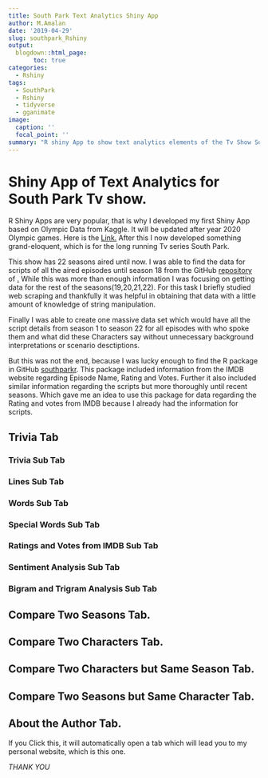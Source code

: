 ```yaml
---
title: South Park Text Analytics Shiny App
author: M.Amalan
date: '2019-04-29'
slug: southpark_Rshiny
output:
  blogdown::html_page:
       toc: true
categories:
  - Rshiny
tags:
  - SouthPark
  - Rshiny
  - tidyverse
  - gganimate
image:
  caption: ''
  focal_point: ''
summary: "R shiny App to show text analytics elements of the Tv Show South Park from Season 1 to 22."  
---
```


# Shiny App of Text Analytics for South Park Tv show.

R Shiny Apps are very popular, that is why I developed my first Shiny App based on Olympic Data
from Kaggle. It will be updated after year 2020 Olympic games. Here is the [Link.]()
After this I now developed something grand-eloquent, which is for the long running Tv series
South Park. 

This show has 22 seasons aired until now. I was able to find the data for scripts of all
the aired episodes until season 18 from the GitHub [repository]() 
of [.]() While this was more than enough information I was focusing on getting data for the 
rest of the seasons(19,20,21,22). For this task I briefly studied web scraping and thankfully
it was helpful in obtaining that data with a little amount of knowledge of string manipulation.

Finally I was able to create one massive data set which would have all the script details
from season 1 to season 22 for all episodes with who spoke them and what did these Characters
say without unnecessary background interpretations or scenario desctiptions. 

But this was not the end, because I was lucky enough to find the R package in GitHub
[southparkr](). This package included information from the IMDB website regarding 
Episode Name, Rating and Votes. Further it also included similar information 
regarding the scripts but more thoroughly until recent seasons. Which gave me an idea
to use this package for data regarding the Rating and votes from IMDB because I already
had the information for scripts. 

## Trivia Tab

### Trivia Sub Tab

### Lines Sub Tab

### Words Sub Tab

### Special Words Sub Tab

### Ratings and Votes from IMDB Sub Tab

### Sentiment Analysis Sub Tab

### Bigram and Trigram Analysis Sub Tab

## Compare Two Seasons Tab.

## Compare Two Characters Tab.

## Compare Two Characters but Same Season Tab.

## Compare Two Seasons but Same Character Tab.

## About the Author Tab.

If you Click this, it will automatically open a tab which will lead you to my personal 
website, which is this one.

*THANK YOU*
